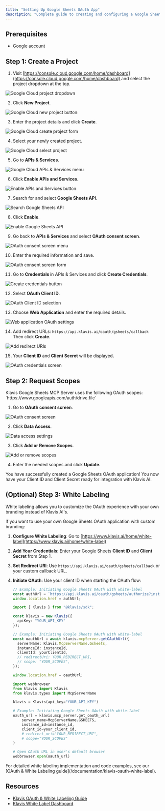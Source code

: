 ```yaml
---
title: "Setting Up Google Sheets OAuth App"
description: "Complete guide to creating and configuring a Google Sheets OAuth application"
---
```


## Prerequisites

- Google account

## Step 1: Create a Project

1. Visit [https://console.cloud.google.com/home/dashboard](https://console.cloud.google.com/home/dashboard) and select the project dropdown at the top.

<img src="/images/knowledge-base/google_sheets_oauth_app/step1_box.png" alt="Google Cloud project dropdown" />

2. Click **New Project**.

<img src="/images/knowledge-base/google_sheets_oauth_app/step2_new_project.png" alt="Google Cloud new project button" />

3. Enter the project details and click **Create**.

<img src="/images/knowledge-base/google_sheets_oauth_app/step3_create.png" alt="Google Cloud create project form" />

4. Select your newly created project.

<img src="/images/knowledge-base/google_sheets_oauth_app/step4_select_project.png" alt="Google Cloud select project" />

5. Go to **APIs & Services**.

<img src="/images/knowledge-base/google_sheets_oauth_app/step5_apis_and_services.png" alt="Google Cloud APIs & Services menu" />

6. Click **Enable APIs and Services**.

<img src="/images/knowledge-base/google_sheets_oauth_app/step6_enable_api_services.png" alt="Enable APIs and Services button" />

7. Search for and select **Google Sheets API**.

<img src="/images/knowledge-base/google_sheets_oauth_app/step7_select_sheets.png" alt="Search Google Sheets API" />

8. Click **Enable**.

<img src="/images/knowledge-base/google_sheets_oauth_app/step8_enable.png" alt="Enable Google Sheets API" />

9. Go back to **APIs & Services** and select **OAuth consent screen**.

<img src="/images/knowledge-base/google_sheets_oauth_app/step9_oauth_screen.png" alt="OAuth consent screen menu" />

10. Enter the required information and save.

<img src="/images/knowledge-base/google_sheets_oauth_app/step10_info.png" alt="OAuth consent screen form" />

11. Go to **Credentials** in APIs & Services and click **Create Credentials**.

<img src="/images/knowledge-base/google_sheets_oauth_app/step11_CreateCredentials.png" alt="Create credentials button" />

12. Select **OAuth Client ID**.

<img src="/images/knowledge-base/google_sheets_oauth_app/step12_OAuthClientID.png" alt="OAuth Client ID selection" />

13. Choose **Web Application** and enter the required details.

<img src="/images/knowledge-base/google_sheets_oauth_app/step13_WebApplication.png" alt="Web application OAuth settings" />

14. Add redirect URLs:
    `https://api.klavis.ai/oauth/gsheets/callback`
    Then click **Create**.

<img src="/images/knowledge-base/google_sheets_oauth_app/step14_redirect_uri.png" alt="Add redirect URIs" />

15. Your **Client ID** and **Client Secret** will be displayed.

<img src="/images/knowledge-base/google_sheets_oauth_app/step15_credentials.png" alt="OAuth credentials screen" />


## Step 2: Request Scopes

<Note>
Klavis Google Sheets MCP Server uses the following OAuth scopes:
`https://www.googleapis.com/auth/drive.file`
</Note>

1. Go to **OAuth consent screen**.

<img src="/images/knowledge-base/google_sheets_oauth_app/scope1_oauth.png" alt="OAuth consent screen" />

2. Click **Data Access**.

<img src="/images/knowledge-base/google_sheets_oauth_app/scope2_data_access.png" alt="Data access settings" />

3. Click **Add or Remove Scopes**.

<img src="/images/knowledge-base/google_sheets_oauth_app/scope3_add_scopes.png" alt="Add or remove scopes" />

4. Enter the needed scopes and click **Update**.

<Check>
You have successfully created a Google Sheets OAuth application! You now have your Client ID and Client Secret ready for integration with Klavis AI.
</Check>

## (Optional) Step 3: White Labeling

<Note>
White labeling allows you to customize the OAuth experience with your own branding instead of Klavis AI's.
</Note>

If you want to use your own Google Sheets OAuth application with custom branding:

1. **Configure White Labeling**: Go to [https://www.klavis.ai/home/white-label](https://www.klavis.ai/home/white-label)
2. **Add Your Credentials**: Enter your Google Sheets **Client ID** and **Client Secret** from Step 1.
3. **Set Redirect URI**: Use `https://api.klavis.ai/oauth/gsheets/callback` or your custom callback URL.
4. **Initiate OAuth**: Use your client ID when starting the OAuth flow:

   <CodeGroup>
   
   ```javascript without SDK
   // Example: Initiating Google Sheets OAuth with white-label
   const authUrl = `https://api.klavis.ai/oauth/gsheets/authorize?instance_id=${instanceId}&client_id=${yourClientId}`;
   window.location.href = authUrl;
   ```
   
   ```typescript TypeScript SDK
   import { Klavis } from "@klavis/sdk";
   
   const klavis = new Klavis({
     apiKey: "YOUR_API_KEY"
   });
   
   // Example: Initiating Google Sheets OAuth with white-label
   const oauthUrl = await klavis.mcpServer.getOAuthUrl({
     serverName: Klavis.McpServerName.Gsheets,
     instanceId: instanceId,
     clientId: yourClientId,
     // redirectUri: YOUR_REDIRECT_URI,
     // scope: "YOUR_SCOPES", 
   });
   
   window.location.href = oauthUrl;
   ```
   
   ```python Python SDK
   import webbrowser
   from klavis import Klavis
   from klavis.types import McpServerName
   
   klavis = Klavis(api_key="YOUR_API_KEY")
   
   # Example: Initiating Google Sheets OAuth with white-label
   oauth_url = klavis.mcp_server.get_oauth_url(
       server_name=McpServerName.GSHEETS,
       instance_id=instance_id,
       client_id=your_client_id,
       # redirect_uri="YOUR_REDIRECT_URI",
       # scope="YOUR_SCOPES"
   )
   
   # Open OAuth URL in user's default browser
   webbrowser.open(oauth_url)
   ```
   
   </CodeGroup>
<Tip>
For detailed white labeling implementation and code examples, see our [OAuth & White Labeling guide](/documentation/klavis-oauth-white-label).
</Tip>

## Resources
- [Klavis OAuth & White Labeling Guide](/documentation/klavis-oauth-white-label)
- [Klavis White Label Dashboard](https://www.klavis.ai/home/white-label)